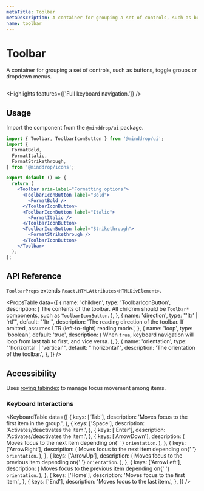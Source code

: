 ```yaml
---
metaTitle: Toolbar
metaDescription: A container for grouping a set of controls, such as buttons, toggle groups or dropdown menus.
name: toolbar
---
```


# Toolbar

<Description>
  A container for grouping a set of controls, such as buttons, toggle
  groups or dropdown menus.
</Description>

<HeroContainer>
  <ToolbarDemo />
</HeroContainer>

```jsx hero template=ToolbarDemo

```

<Highlights features={['Full keyboard navigation.']} />

## Usage

Import the component from the `@minddrop/ui` package.

```jsx
import { Toolbar, ToolbarIconButton } from '@minddrop/ui';
import {
  FormatBold,
  FormatItalic,
  FormatStrikethrough,
} from '@minddrop/icons';

export default () => {
  return (
    <Toolbar aria-label="Formatting options">
      <ToolbarIconButton label="Bold">
        <FormatBold />
      </ToolbarIconButton>
      <ToolbarIconButton label="Italic">
        <FormatItalic />
      </ToolbarIconButton>
      <ToolbarIconButton label="Strikethrough">
        <FormatStrikethrough />
      </ToolbarIconButton>
    </Toolbar>
  );
};
```

## API Reference

`ToolbarProps` extends `React.HTMLAttributes<HTMLDivElement>`.

<PropsTable
  data={[
    {
      name: 'children',
      type: 'ToolbarIconButton',
      description: (
        <span>
          The contents of the toolbar. All children should be
          <code>Toolbar*</code>
          components, such as <code>ToolbarIconButton</code>.
        </span>
      ),
    },
    {
      name: 'direction',
      type: "'ltr' | 'rtl'",
      default: "'ltr'",
      description:
        'The reading direction of the toolbar. If omitted, assumes LTR (left-to-right) reading mode.',
    },
    {
      name: 'loop',
      type: 'boolean',
      default: 'true',
      description: (
        <span>
          When <code>true</code>, keyboard navigation will loop from
          last tab to first, and vice versa.
        </span>
      ),
    },
    {
      name: 'orientation',
      type: "'horizontal' | 'vertical'",
      default: "'horizontal'",
      description: 'The orientation of the toolbar.',
    },
  ]}
/>

## Accessibility

Uses [roving tabindex](https://www.w3.org/TR/wai-aria-practices-1.2/examples/radio/radio-1/radio-1.html) to manage focus movement among items.

### Keyboard Interactions

<KeyboardTable
  data={[
    {
      keys: ['Tab'],
      description: 'Moves focus to the first item in the group.',
    },
    {
      keys: ['Space'],
      description: 'Activates/deactivates the item.',
    },
    {
      keys: ['Enter'],
      description: 'Activates/deactivates the item.',
    },
    {
      keys: ['ArrowDown'],
      description: (
        <span>
          Moves focus to the next item depending on{' '}
          <code>orientation</code>.
        </span>
      ),
    },
    {
      keys: ['ArrowRight'],
      description: (
        <span>
          Moves focus to the next item depending on{' '}
          <code>orientation</code>.
        </span>
      ),
    },
    {
      keys: ['ArrowUp'],
      description: (
        <span>
          Moves focus to the previous item depending on{' '}
          <code>orientation</code>.
        </span>
      ),
    },
    {
      keys: ['ArrowLeft'],
      description: (
        <span>
          Moves focus to the previous item depending on{' '}
          <code>orientation</code>.
        </span>
      ),
    },
    {
      keys: ['Home'],
      description: 'Moves focus to the first item.',
    },
    {
      keys: ['End'],
      description: 'Moves focus to the last item.',
    },
  ]}
/>

